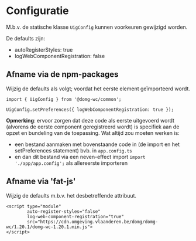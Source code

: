 
<Meta title="Recepten/Configuratie"/>

# Configuratie

M.b.v. de statische klasse `UigConfig` kunnen voorkeuren gewijzigd worden.

De defaults zijn:
- autoRegisterStyles: true
- logWebComponentRegistration: false


## Afname via de npm-packages

Wijzig de defaults als volgt; voordat het eerste element geïmporteerd wordt.

```
import { UigConfig } from '@domg-wc/common';

UigConfig.setPreferences({ logWebComponentRegistration: true });
```

**Opmerking**: ervoor zorgen dat deze code als eerste uitgevoerd wordt (alvorens de eerste component geregistreerd
wordt) is specifiek aan de opzet en bundeling van de toepassing. Wat altijd zou moeten werken is:
 - een bestand aanmaken met bovenstaande code in (de import en het setPreferences statement) bvb. in `app.config.ts`
 - en dan dit bestand via een neven-effect import `import './app/app.config';` als allereerste importeren


## Afname via 'fat-js'

Wijzig de defaults m.b.v. het desbetreffende attribuut.

```
<script type="module"
        auto-register-styles="false"
        log-web-component-registration="true"
        src="https://cdn.omgeving.vlaanderen.be/domg/domg-wc/1.20.1/domg-wc-1.20.1.min.js">
</script>
```
